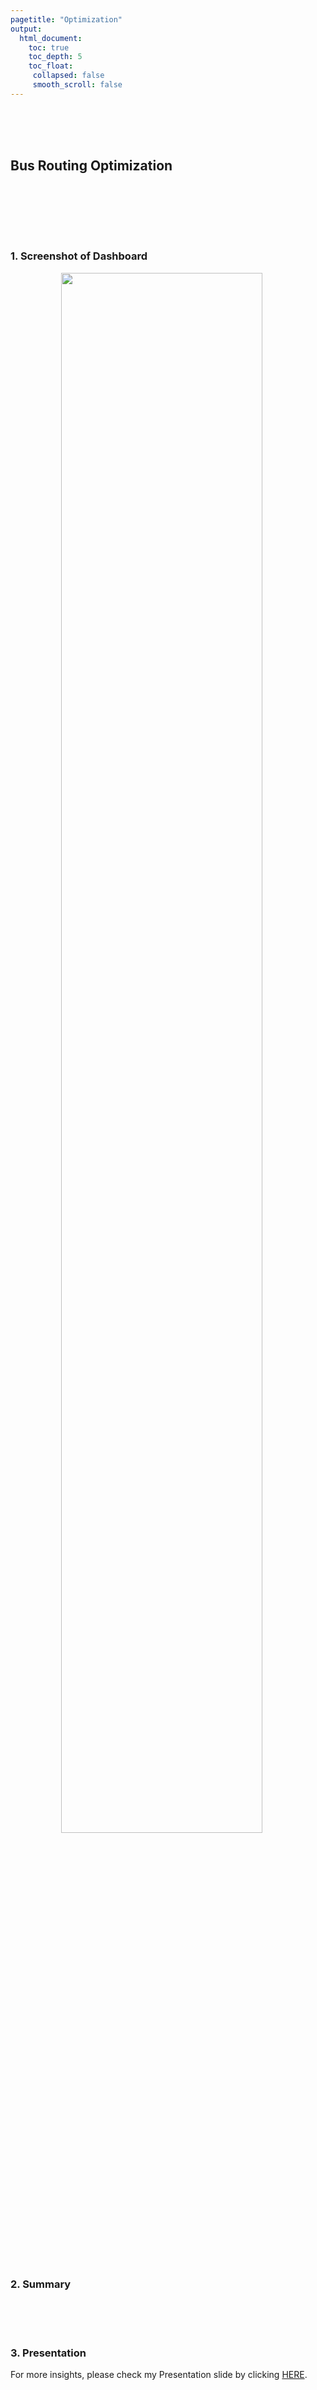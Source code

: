 ```yaml
---
pagetitle: "Optimization"
output:
  html_document:
    toc: true
    toc_depth: 5
    toc_float:
     collapsed: false
     smooth_scroll: false
---
```


<link rel="stylesheet" href="styles.css" type="text/css">
<link rel="stylesheet" href="site_libs/academicons-1.9.1/css/academicons.min.css"/>

<br><br><br>

## **Bus Routing Optimization **



<br>

<br><br><br>

### 1. Screenshot of Dashboard

<p align="center">
<img src="images/bus_routing_optimization.png" style="width:80%; border:0px solid; margin-right: 20px" align="center">
</p>
<p align="center">
</p>

<br><br><br>

### 2. Summary


<br><br><br>

### 3. Presentation

For more insights, please check my Presentation slide by clicking [HERE](files/Bus Routing Optimization Helps Boston Public Schools Design Better Policies.pdf).




